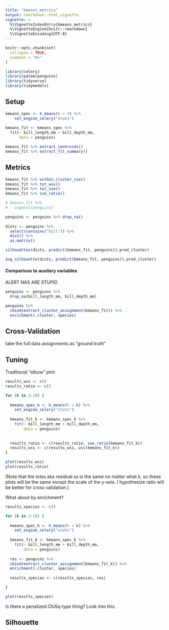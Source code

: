 ```yaml
---
title: "kmeans_metrics"
output: rmarkdown::html_vignette
vignette: >
  %\VignetteIndexEntry{kmeans_metrics}
  %\VignetteEngine{knitr::rmarkdown}
  %\VignetteEncoding{UTF-8}
---
```


```r
knitr::opts_chunk$set(
  collapse = TRUE,
  comment = "#>"
)
```

```r
library(celery)
library(palmerpenguins)
library(tidyverse)
library(tidymodels)
```


## Setup

```r
kmeans_spec <- k_means(k = 3) %>%
    set_engine_celery("stats") 
  
kmeans_fit <- kmeans_spec %>%
  fit(~ bill_length_mm + bill_depth_mm,
      data = penguins)

kmeans_fit %>% extract_centroids()
kmeans_fit %>% extract_fit_summary()
```


## Metrics

```r
kmeans_fit %>% within_cluster_sse()
kmeans_fit %>% tot_wss()
kmeans_fit %>% tot_sse()
kmeans_fit %>% sse_ratio()
```

```r
# kmeans_fit %>%
#   augment(penguins)

penguins <- penguins %>% drop_na()
  
dists <- penguins %>%
  select(contains("bill")) %>%
  dist() %>%
  as.matrix()

silhouettes(dists, predict(kmeans_fit, penguins)$.pred_cluster) 

avg_silhouette(dists, predict(kmeans_fit, penguins)$.pred_cluster)
```



#### Comparison to auxilary variables

ALERT NAS ARE STUPID

```r
penguins <- penguins %>%
  drop_na(bill_length_mm, bill_depth_mm) 

penguins %>%
  cbind(extract_cluster_assignment(kmeans_fit)) %>%
  enrichment(.cluster, species)
```



## Cross-Validation

take the full data assignments as "ground truth"


## Tuning

Traditional "elbow" plot:

```r

results_wss <- c()
results_ratio <- c()

for (k in 2:10) {
  
  kmeans_spec_k <- k_means(k = k) %>%
    set_engine_celery("stats") 
  
  kmeans_fit_k <- kmeans_spec_k %>%
    fit(~ bill_length_mm + bill_depth_mm,
        data = penguins)
  
  
  results_ratio <- c(results_ratio, sse_ratio(kmeans_fit_k))
  results_wss <- c(results_wss, wss(kmeans_fit_k))
}

plot(results_wss)
plot(results_ratio)
```

(Note that the totss aka residual ss is the same no matter what k, so these plots will be the same except the scale of the y-axis.  I hypothesize ratio will be better for cross validation.)


What about by enrichment?


```r

results_species <- c()

for (k in 2:10) {
  
  kmeans_spec_k <- k_means(k = k) %>%
    set_engine_celery("stats") 
  
  kmeans_fit_k <- kmeans_spec_k %>%
    fit(~ bill_length_mm + bill_depth_mm,
        data = penguins)
  
  res <- penguins %>%
  cbind(extract_cluster_assignment(kmeans_fit_k)) %>%
  enrichment(.cluster, species)
  
  results_species <- c(results_species, res)

}

plot(results_species)
```

Is there a penalized ChiSq type thing?  Look into this.


## Silhouette


